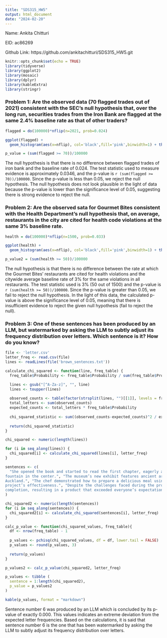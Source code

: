```yaml
---
title: "SDS315_HW5"
output: html_document
date: "2024-02-20"
---
```

Name: Ankita Chitturi

EID: ac86269

Github Link: https://github.com/ankitachitturi/SDS315_HW5.git

```r
knitr::opts_chunk$set(echo = TRUE)
library(tidyverse)
library(ggplot2)
library(mosaic)
library(dplyr)
library(kableExtra)
library(stringr)
```
### Problem 1: Are the observed data (70 flagged trades out of 2021) consistent with the SEC's null hypothesis that, over the long run, securities trades from the Iron Bank are flagged at the same 2.4% baseline rate as that of other traders?

```r
flagged = do(100000)*nflip(n=2021, prob=0.024)

ggplot(flagged) + 
  geom_histogram(aes(x=nflip), col='black',fill='pink',binwidth=1) + theme_classic()

p_value = (sum(flagged >= 70))/100000
```

The null hypothesis is that there is no difference between flagged trades of iron bank and the baseline rate of 0.024. The test statistic used to measure evidence is approximately 0.0346, and the p-value is `r (sum(flagged >= 70))/100000`. Since the p-value is less than 0.05, we reject the null hypothesis. The null hypothesis does not look plausible in the light of data because the p-value is lower than the significance level of 0.05, suggesting there is strong evidence to reject the null.


### Problem 2: Are the observed sata for Gourmet Bites consistent with the Health Department's null hypothesis that, on average, restaurants in the city are cited for health code violations at the same 3% baseline rate. 

```r
health = do(100000)*nflip(n=1500, prob=0.033)

ggplot(health) + 
  geom_histogram(aes(x=nflip), col='black',fill='pink',binwidth=1) + theme_classic()

p_value2 = (sum(health >= 50))/100000
```

The null hypothesis is that there is no difference between the rate at which the Gourmet Bites' restaurants are cited for health violations and the citywide average baseline rate of 3% for the same violations in all restaurants. The test statistic used is 3% (50 out of 1500) and the p-value is `r (sum(health >= 50))/100000`. Since the p-value is greater than 0.05, we fail to reject the null hypothesis. In the light of this data, the calculated p-value is above the significance level of 0.05, meaning that there is insufficient evidence to reject the given null hypothesis (fail to reject the null). 

### Problem 3: One of these sentences has been produced by an LLM, but watermarked by asking the LLM to subtly adjust its frequency distribution over letters. Which sentence is it? How do you know?

```r
file <- 'letter.csv'
letter_freq <- read.csv(file)
lines <- readLines(file('brown_sentences.txt'))

calculate_chi_squared <- function(line, freq_table) {
  freq_table$Probability <- freq_table$Probability / sum(freq_table$Probability)

  lines <- gsub("[^A-Za-z]", "", line)
  lines <- toupper(lines)
  
  observed_counts <- table(factor(strsplit(lines, "")[[1]], levels = freq_table$Letter))
  total_letters <- sum(observed_counts)
  expected_counts <- total_letters * freq_table$Probability
  
  chi_squared_statistic <- sum((observed_counts-expected_counts)^2 / expected_counts)
  
  return(chi_squared_statistic)
}

chi_squared <- numeric(length(lines))

for (i in seq_along(lines)) {
  chi_squared[i] <- calculate_chi_squared(lines[i], letter_freq)
}
```

```r
sentences <- c(
  "She opened the book and started to read the first chapter, eagerly anticipating what might come next.", "Despite the heavy rain, they decided to go for a long walk in the park, crossing the main avenue by the
fountain in the center.", "The museum’s new exhibit features ancient artifacts from various civilizations around the world.", "He carefully examined the document, looking for any clues that might help solve the mystery.", "The students gathered in the auditorium to listen to the guest speaker’s inspiring lecture.", "Feeling vexed after an arduous and zany day at work, she hoped for a peaceful and quiet evening at home, cozying up after a quick dinner with some TV, or maybe a book on her upcoming visit to
Auckland.", "The chef demonstrated how to prepare a delicious meal using only locally sourced ingredients, focusingmainly on some excellent dinner recipes from Spain.", "They watched the sunset from the hilltop, marveling at the beautiful array of colors in the sky.", "The committee reviewed the proposal and provided many points of useful feedback to improve the
project’s effectiveness.", "Despite the challenges faced during the project, the team worked tirelessly to ensure its successful
completion, resulting in a product that exceeded everyone’s expectations."
)

chi_squared2 <- numeric(length(sentences))
for (i in seq_along(sentences)) {
  chi_squared2[i] <- calculate_chi_squared(sentences[i], letter_freq)
}

calc_p_value <- function(chi_squared_values, freq_table){
  df <- nrow(freq_table) - 1
  
  p_values <- pchisq(chi_squared_values, df = df, lower.tail = FALSE)
  p_values <- round(p_values, 3)
  
  return(p_values)
}

p_values2 <- calc_p_value(chi_squared2, letter_freq)

p_values <- tibble (
  sentence = 1:length(chi_squared2),
  p_value = p_values2
)

kable(p_values, format = "markdown")
```

Sentence number 6 was produced by an LLM which is concluded by its p-value of exactly 0.000. This values indicates an extreme deviation from the expected letter frequencies. Based on the calculations, it is said that sentence number 6 is the one that has been watermarked by asking the LLM to subtly adjust its frequency distribution over letters. 



